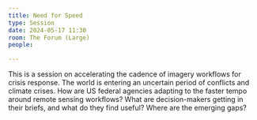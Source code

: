 ```yaml
---
title: Need for Speed
type: Session
date: 2024-05-17 11:30
room: The Forum (Large)
people:

---
```

This is a session on accelerating the cadence of imagery workflows for crisis response. The world is entering an uncertain period of conflicts and climate crises. How are US federal agencies adapting to the faster tempo around remote sensing workflows? What are decision-makers getting in their briefs, and what do they find useful? Where are the emerging gaps?